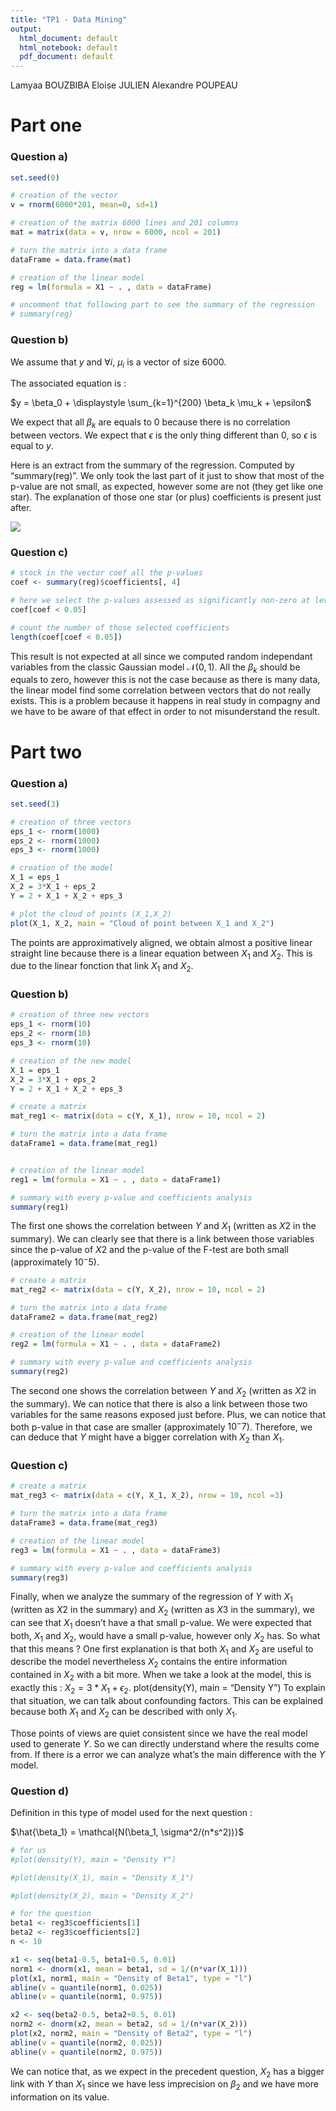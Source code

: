 ```yaml
---
title: "TP1 - Data Mining"
output:
  html_document: default
  html_notebook: default
  pdf_document: default
---
```


Lamyaa BOUZBIBA
Eloise JULIEN
Alexandre POUPEAU

# Part one

### Question a)

```r

set.seed(0)

# creation of the vector
v = rnorm(6000*201, mean=0, sd=1)

# creation of the matrix 6000 lines and 201 columns
mat = matrix(data = v, nrow = 6000, ncol = 201)

# turn the matrix into a data frame
dataFrame = data.frame(mat)

# creation of the linear model
reg = lm(formula = X1 ~ . , data = dataFrame)

# uncomment that following part to see the summary of the regression
# summary(reg)

```

### Question b)

We assume that $y$ and $\forall i$, $\mu_i$ is a vector of size $6000$.

\begin{bmatrix}
y & \mu_1 & \mu_2 & \cdots & \mu_{200} \\
\end{bmatrix}

The associated equation is :

$y = \beta_0 + \displaystyle \sum_{k=1}^{200} \beta_k \mu_k + \epsilon$

We expect that all $\beta_k$ are equals to $0$ because there is no correlation between vectors. We expect that $\epsilon$ is the only thing different than $0$, so $\epsilon$ is equal to $y$.

Here is an extract from the summary of the regression. Computed by "summary(reg)". We only took the last part of it just to show that most of the p-value are not small, as expected, however some are not (they get like one star). The explanation of those one star (or plus) coefficients is present just after.

![](./brief_summary_1.png)

### Question c)

```r

# stock in the vector coef all the p-values
coef <- summary(reg)$coefficients[, 4]

# here we select the p-values assessed as significantly non-zero at level 5%
coef[coef < 0.05]

# count the number of those selected coefficients
length(coef[coef < 0.05])

```

This result is not expected at all since we computed random independant variables from the classic Gaussian model $\mathcal{N}(0, 1)$. All the $\beta_k$ should be equals to zero, however this is not the case because as there is many data, the linear model find some correlation between vectors that do not really exists. This is a problem because it happens in real study in compagny and we have to be aware of that effect in order to not misunderstand the result.

# Part two

### Question a)

```r

set.seed(3)

# creation of three vectors
eps_1 <- rnorm(1000)
eps_2 <- rnorm(1000)
eps_3 <- rnorm(1000)

# creation of the model
X_1 = eps_1
X_2 = 3*X_1 + eps_2
Y = 2 + X_1 + X_2 + eps_3

# plot the cloud of points (X_1,X_2)
plot(X_1, X_2, main = "Cloud of point between X_1 and X_2")

```

The points are approximatively aligned, we obtain almost a positive linear straight line because there is a linear equation between $X_1$ and $X_2$. This is due to the linear fonction that link $X_1$ and $X_2$.

### Question b)

```r

# creation of three new vectors
eps_1 <- rnorm(10)
eps_2 <- rnorm(10)
eps_3 <- rnorm(10)

# creation of the new model
X_1 = eps_1
X_2 = 3*X_1 + eps_2
Y = 2 + X_1 + X_2 + eps_3

# create a matrix
mat_reg1 <- matrix(data = c(Y, X_1), nrow = 10, ncol = 2)

# turn the matrix into a data frame
dataFrame1 = data.frame(mat_reg1)


# creation of the linear model
reg1 = lm(formula = X1 ~ . , data = dataFrame1)

# summary with every p-value and coefficients analysis
summary(reg1)

```

The first one shows the correlation between $Y$ and $X_1$ (written as $X2$ in the summary). We can clearly see that there is a link between those variables since the p-value of $X2$ and the p-value of the F-test are both small (approximately $10^-5$).

```r

# create a matrix
mat_reg2 <- matrix(data = c(Y, X_2), nrow = 10, ncol = 2)

# turn the matrix into a data frame
dataFrame2 = data.frame(mat_reg2)

# creation of the linear model
reg2 = lm(formula = X1 ~ . , data = dataFrame2)

# summary with every p-value and coefficients analysis
summary(reg2)
```

The second one shows the correlation between $Y$ and $X_2$ (written as $X2$ in the summary). We can notice that there is also a link between those two variables for the same reasons exposed just before. Plus, we can notice that both p-value in that case are smaller (approximately $10^-7$). Therefore, we can deduce that $Y$ might have a bigger correlation with $X_2$ than $X_1$.

### Question c)

```r

# create a matrix
mat_reg3 <- matrix(data = c(Y, X_1, X_2), nrow = 10, ncol =3)

# turn the matrix into a data frame
dataFrame3 = data.frame(mat_reg3)

# creation of the linear model
reg3 = lm(formula = X1 ~ . , data = dataFrame3)

# summary with every p-value and coefficients analysis
summary(reg3)

```

Finally, when we analyze the summary of the regression of $Y$ with $X_1$ (written as $X2$ in the summary) and $X_2$ (written as $X3$ in the summary), we can see that $X_1$ doesn't have a that small p-value. We were expected that both, $X_1$ and $X_2$, would have a small p-value, however only $X_2$ has. So what that this means ? One first explanation is that both $X_1$ and $X_2$ are useful to describe the model nevertheless $X_2$ contains the entire information contained in $X_2$ with a bit more. When we take a look at the model, this is exactly this : $X_2 = 3*X_1 + \epsilon_2$.
plot(density(Y), main = "Density Y")
To explain that situation, we can talk about confounding factors. This can be explained because both $X_1$ and $X_2$ can be described with only $X_1$.

Those points of views are quiet consistent since we have the real model used to generate $Y$. So we can directly understand where the results come from. If there is a error we can analyze what's the main difference with the $Y$ model.


### Question d)

Definition in this type of model used for the next question :

$\hat{\beta_1} = \mathcal{N(\beta_1, \sigma^2/(n*s^2))}$

```r

# for us
#plot(density(Y), main = "Density Y")

#plot(density(X_1), main = "Density X_1")

#plot(density(X_2), main = "Density X_2")

# for the question
beta1 <- reg3$coefficients[1]
beta2 <- reg3$coefficients[2]
n <- 10

x1 <- seq(beta1-0.5, beta1+0.5, 0.01)
norm1 <- dnorm(x1, mean = beta1, sd = 1/(n*var(X_1)))
plot(x1, norm1, main = "Density of Beta1", type = "l")
abline(v = quantile(norm1, 0.025))
abline(v = quantile(norm1, 0.975))

x2 <- seq(beta2-0.5, beta2+0.5, 0.01)
norm2 <- dnorm(x2, mean = beta2, sd = 1/(n*var(X_2)))
plot(x2, norm2, main = "Density of Beta2", type = "l")
abline(v = quantile(norm2, 0.025))
abline(v = quantile(norm2, 0.975))

```

We can notice that, as we expect in the precedent question, $X_2$ has a bigger link with $Y$ than $X_1$ since we have less imprecision on $\beta_2$ and we have more information on its value.









